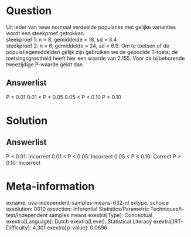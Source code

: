 Question
========

Uit ieder van twee normaal verdeelde populaties met gelijke varianties
wordt een steekproef getrokken.\
steekproef 1: n = 8, gemiddelde = 18, sd = 3.4\
steekproef 2: n = 6, gemiddelde = 24, sd = 6.9. Om te toetsen of de
populatiegemiddelden gelijk zijn gebruiken we de gepoolde T-toets; de
toetsingsgrootheid heeft hier een waarde van 2.155. Voor de bijbehorende
tweezijdige P-waarde geldt dan

Answerlist
----------

P < 0.01
0.01 < P < 0.05
0.05 < P < 0.10
P > 0.10

Solution
========

Answerlist
----------

P < 0.01: Incorrect
0.01 < P < 0.05: Incorrect
0.05 < P < 0.10: Correct
P > 0.10: Incorrect

Meta-information
================
exname: uva-independent-samples-means-632-nl
extype: schoice
exsolution: 0010
exsection: Inferential Statistics/Parametric Techniques/t-test/Independent samples means
exextra[Type]: Conceptual
exextra[Language]: Dutch
exextra[Level]: Statistical Literacy
exextra[IRT-Difficulty]: 4.301
exextra[p-value]: 0.0696
